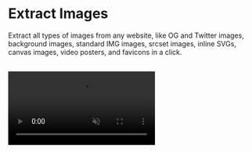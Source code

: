 # Extract Images

Extract all types of images from any website, like OG and Twitter images, background images, standard IMG images, srcset images, inline SVGs, canvas images, video posters, and favicons in a click.

<br />
<video
	autoPlay='autoplay'
	loop
	muted>
	<source
		src='/videos/extract-images.mp4'
		type='video/mp4'
	/>
</video>
